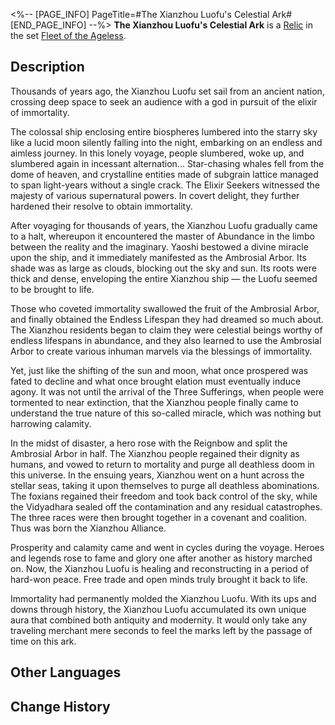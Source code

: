 <%-- [PAGE_INFO]
PageTitle=#The Xianzhou Luofu's Celestial Ark#
[END_PAGE_INFO] --%>
{{Relic Infobox
|id        = 63025
|image     = Item The Xianzhou Luofu's Celestial Ark.png{{subst:void|<!--$UPLOAD:<<SpriteOutput/RelicFigures/IconRelic_302_5.png>-<Item The Xianzhou Luofu's Celestial Ark.png>-<Relic Icons>>-->}}
|set       = Fleet of the Ageless
|piece     = Link Rope
|mentions  = 
}}
{{Description|The Xianzhou Luofu floating above the seas of stars was enclosed within the sphere. Skiffs went to and fro through the Jade Gate just like the celestial movements of stars and moons. Countless people had come here to seek the secrets of immortality, only to return in disappointment.}}
'''The Xianzhou Luofu's Celestial Ark''' is a [[Relic]] in the set [[Fleet of the Ageless]].

==Description==
Thousands of years ago, the Xianzhou Luofu set sail from an ancient nation, crossing deep space to seek an audience with a god in pursuit of the elixir of immortality.

The colossal ship enclosing entire biospheres lumbered into the starry sky like a lucid moon silently falling into the night, embarking on an endless and aimless journey. In this lonely voyage, people slumbered, woke up, and slumbered again in incessant alternation... Star-chasing whales fell from the dome of heaven, and crystalline entities made of subgrain lattice managed to span light-years without a single crack. The Elixir Seekers witnessed the majesty of various supernatural powers. In covert delight, they further hardened their resolve to obtain immortality.

After voyaging for thousands of years, the Xianzhou Luofu gradually came to a halt, whereupon it encountered the master of Abundance in the limbo between the reality and the imaginary. Yaoshi bestowed a divine miracle upon the ship, and it immediately manifested as the Ambrosial Arbor. Its shade was as large as clouds, blocking out the sky and sun. Its roots were thick and dense, enveloping the entire Xianzhou ship &mdash; the Luofu seemed to be brought to life.

Those who coveted immortality swallowed the fruit of the Ambrosial Arbor, and finally obtained the Endless Lifespan they had dreamed so much about. The Xianzhou residents began to claim they were celestial beings worthy of endless lifespans in abundance, and they also learned to use the Ambrosial Arbor to create various inhuman marvels via the blessings of immortality.

Yet, just like the shifting of the sun and moon, what once prospered was fated to decline and what once brought elation must eventually induce agony. It was not until the arrival of the Three Sufferings, when people were tormented to near extinction, that the Xianzhou people finally came to understand the true nature of this so-called miracle, which was nothing but harrowing calamity.

In the midst of disaster, a hero rose with the Reignbow and split the Ambrosial Arbor in half. The Xianzhou people regained their dignity as humans, and vowed to return to mortality and purge all deathless doom in this universe. In the ensuing years, Xianzhou went on a hunt across the stellar seas, taking it upon themselves to purge all deathless abominations. The foxians regained their freedom and took back control of the sky, while the Vidyadhara sealed off the contamination and any residual catastrophes. The three races were then brought together in a covenant and coalition. Thus was born the Xianzhou Alliance.

Prosperity and calamity came and went in cycles during the voyage. Heroes and legends rose to fame and glory one after another as history marched on. Now, the Xianzhou Luofu is healing and reconstructing in a period of hard-won peace. Free trade and open minds truly brought it back to life.

Immortality had permanently molded the Xianzhou Luofu. With its ups and downs through history, the Xianzhou Luofu accumulated its own unique aura that combined both antiquity and modernity. It would only take any traveling merchant mere seconds to feel the marks left by the passage of time on this ark.

==Other Languages==
{{Other Languages
|en   = The Xianzhou Luofu's Celestial Ark
|zhs  = 罗浮仙舟的天外楼船
|zht  = 羅浮仙舟的天外樓船
|ja   = {{Rubi|羅浮仙舟|らふせんしゅう}}の{{Rubi|天外楼船|てんがいろうせん}}
|ko   = 나부 선주의 천외 누선
|es   = Arca celestial del Luofu de Xianzhou
|fr   = Arche céleste du Luofu de Xianzhou
|ru   = Звёздный ковчег Лофу Сяньчжоу
|th   = The Xianzhou Luofu's Celestial Ark
|vi   = Tàu Vũ Trụ Xianzhou Luofu
|de   = Die Himmlische Arche der Xianzhou Luofu
|id   = The Xianzhou Luofu's Celestial Ark
|pt   = A Arca Celestial do Luofu do Xianzhou
}}

==Change History==
{{Change History|1.0}}